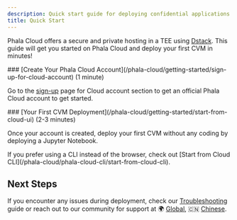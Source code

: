 ```yaml
---
description: Quick start guide for deploying confidential applications on Phala Cloud.
title: Quick Start
---
```


Phala Cloud offers a secure and private hosting in a TEE using [Dstack](/dstack/overview). This guide will get you started on Phala Cloud and deploy your first CVM in minutes!

<Steps>
<Step>
### [Create Your Phala Cloud Account](/phala-cloud/getting-started/sign-up-for-cloud-account) (1 minute)

Go to the [sign-up](https://cloud.phala.network/register) page for Cloud account section to get an official Phala Cloud account to get started.
</Step>

<Step>
### [Your First CVM Deployment](/phala-cloud/getting-started/start-from-cloud-ui) (2-3 minutes)

Once your account is created, deploy your first CVM without any coding by deploying a Jupyter Notebook.
</Step>
</Steps>

<Note type="info">
If you prefer using a CLI instead of the browser, check out [Start from Cloud CLI](/phala-cloud/phala-cloud-cli/start-from-cloud-cli).
</Note>

## Next Steps

If you encounter any issues during deployment, check our [Troubleshooting](/phala-cloud/troubleshooting/debug-your-application) guide or reach out to our community for support at 🌍 [Global](https://t.me/+nbhjx1ADG9EyYmI9), 🇨🇳 [Chinese](https://t.me/+4PcAE9qTZ1kzM2M9).
